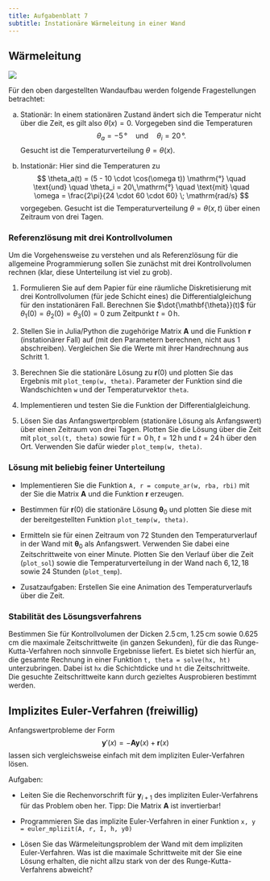 ```yaml
---
title: Aufgabenblatt 7
subtitle: Instationäre Wärmeleitung in einer Wand
---
```


\newcommand{\SI}[2]{#1\,\mathrm{#2}}
\newcommand{\si}[1]{\mathrm{#1}}
\newcommand{\bm}[1]{\mathbf{#1}}
\newcommand{\celsius}{°}
\newcommand{\hour}{h}

## Wärmeleitung

![](bilder/wandaufbau.svg)

Für den oben dargestellten Wandaufbau werden folgende Fragestellungen betrachtet:

a. Stationär: In einem stationären Zustand ändert sich die Temperatur nicht über die Zeit, es gilt also $\dot\theta(x) = 0$. Vorgegeben sind die Temperaturen
   $$
   \theta_a = \SI{-5}{\celsius} \quad \text{und} \quad \theta_i = \SI{20}{\celsius}.     
   $$
   Gesucht ist die Temperaturverteilung $\theta = \theta(x)$. 

a. Instationär: Hier sind die Temperaturen zu
   $$
   \theta_a(t) = (5 - 10 \cdot \cos(\omega t)) \si{\celsius} 
   \quad \text{und} \quad 
   \theta_i = \SI{20}{\celsius} 
   \quad \text{mit} \quad
   \omega = \frac{2\pi}{24 \cdot 60 \cdot 60} \; \si{rad/s}
   $$
   vorgegeben. Gesucht ist die Temperaturverteilung $\theta = \theta(x, t)$ über einen Zeitraum von drei Tagen.

### Referenzlösung mit drei Kontrollvolumen

Um die Vorgehensweise zu verstehen und als Referenzlösung für die allgemeine Programmierung sollen Sie zunächst mit drei Kontrollvolumen rechnen (klar, diese Unterteilung ist viel zu grob). 

1. Formulieren Sie auf dem Papier für eine räumliche Diskretisierung mit drei Kontrollvolumen (für jede Schicht eines) die Differentialgleichung für den instationären Fall. Berechnen Sie $\dot{\bm{\theta}}(t)$ für $\theta_1(0) = \theta_2(0) = \theta_3(0) = 0$ zum Zeitpunkt $t = \SI{0}{h}$. 

1. Stellen Sie in Julia/Python die zugehörige Matrix $\mathbf{A}$ und die Funktion $\mathbf{r}$ (instationärer Fall) auf (mit den Parametern berechnen, nicht aus 1 abschreiben). Vergleichen Sie die Werte mit ihrer Handrechnung aus Schritt 1.

1. Berechnen Sie die stationäre Lösung zu $\mathbf{r}(0)$ und plotten Sie das Ergebnis mit `plot_temp(w, theta)`. Parameter der Funktion sind die Wandschichten `w` und der Temperaturvektor `theta`.

1. Implementieren und testen Sie die Funktion der Differentialgleichung.

1. Lösen Sie das Anfangswertproblem (stationäre Lösung als Anfangswert) über einen Zeitraum von drei Tagen. Plotten Sie die Lösung über die Zeit mit `plot_sol(t, theta)` sowie für $t = \SI{0}{\hour}$, $t = \SI{12}{\hour}$ und  $t = \SI{24}{\hour}$ über den Ort. Verwenden Sie dafür wieder `plot_temp(w, theta)`.

### Lösung mit beliebig feiner Unterteilung

- Implementieren Sie die Funktion `A, r = compute_ar(w, rba, rbi)` mit der Sie die Matrix $\mathbf{A}$ und die Funktion $\mathbf{r}$ erzeugen. 

- Bestimmen für $\mathbf{r}(0)$ die stationäre Lösung $\mathbf{\theta}_0$ und plotten Sie diese mit der bereitgestellten Funktion `plot_temp(w, theta)`.

- Ermitteln sie für einen Zeitraum von 72 Stunden den Temperaturverlauf in der Wand mit $\mathbf{\theta}_0$ als Anfangswert. Verwenden Sie dabei eine Zeitschrittweite von einer Minute. Plotten Sie den Verlauf über die Zeit (`plot_sol`) sowie die Temperaturverteilung in der Wand nach $6, 12, 18$ sowie $24$ Stunden (`plot_temp`).

- Zusatzaufgaben: Erstellen Sie eine Animation des Temperaturverlaufs über die Zeit. 

### Stabilität des Lösungsverfahrens

Bestimmen Sie für Kontrollvolumen der Dicken $\SI{2.5}{cm}$, $\SI{1.25}{cm}$ sowie $\SI{0.625}{cm}$ die maximale Zeitschrittweite (in ganzen Sekunden), für die das Runge-Kutta-Verfahren noch sinnvolle Ergebnisse liefert. Es bietet sich hierfür an, die gesamte Rechnung in einer Funktion `t, theta = solve(hx, ht)` unterzubringen. Dabei ist `hx` die Schichtdicke und `ht` die Zeitschrittweite. Die gesuchte Zeitschrittweite kann durch gezieltes Ausprobieren bestimmt werden.

## Implizites Euler-Verfahren (freiwillig)

Anfangswertprobleme der Form
$$
  \mathbf{y}'(x) = - \mathbf{A} \mathbf{y}(x) + \mathbf{r}(x)
$$
lassen sich vergleichsweise einfach mit dem impliziten Euler-Verfahren lösen.

Aufgaben:

- Leiten Sie die Rechenvorschrift für $\mathbf{y}_{i+1}$ des impliziten Euler-Verfahrens für das Problem oben her. Tipp: Die Matrix $\mathbf{A}$ ist invertierbar!

- Programmieren Sie das implizite Euler-Verfahren in einer Funktion `x, y = euler_mplizit(A, r, I, h, y0)`

- Lösen Sie das Wärmeleitungsproblem der Wand mit dem impliziten Euler-Verfahren. Was ist die maximale Schrittweite mit der Sie eine Lösung erhalten, die nicht allzu stark von der des Runge-Kutta-Verfahrens abweicht?


